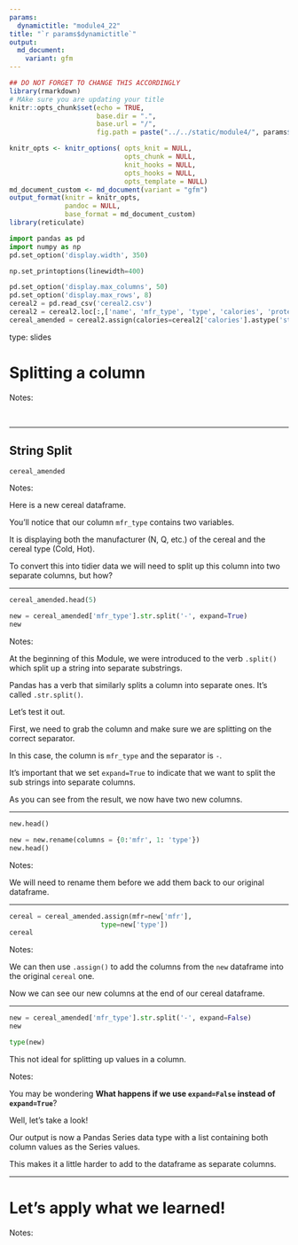 ```yaml
---
params:
  dynamictitle: "module4_22"
title: "`r params$dynamictitle`"
output: 
  md_document:
    variant: gfm
---
```



```r
## DO NOT FORGET TO CHANGE THIS ACCORDINGLY 
library(rmarkdown)
# MAke sure you are updating your title 
knitr::opts_chunk$set(echo = TRUE,
                      base.dir = ".", 
                      base.url = "/",
                      fig.path = paste("../../static/module4/", params$dynamictitle,"/", sep = ""))

knitr_opts <- knitr_options( opts_knit = NULL,
                             opts_chunk = NULL,
                             knit_hooks = NULL,
                             opts_hooks = NULL,
                             opts_template = NULL)
md_document_custom <- md_document(variant = "gfm")
output_format(knitr = knitr_opts,
              pandoc = NULL,
              base_format = md_document_custom)
library(reticulate)

```


```python
import pandas as pd
import numpy as np
pd.set_option('display.width', 350)

np.set_printoptions(linewidth=400)

pd.set_option('display.max_columns', 50)
pd.set_option('display.max_rows', 8)
cereal2 = pd.read_csv('cereal2.csv')
cereal2 = cereal2.loc[:,['name', 'mfr_type', 'type', 'calories', 'protein','fiber', 'fat',  'carbo',  'rating' ]].assign(hot=cereal2['type'] == 'Hot').drop(columns='type')
cereal_amended = cereal2.assign(calories=cereal2['calories'].astype('str'))
```


type: slides


# Splitting a column

Notes: 

<br>

---

## String Split 

```python
cereal_amended
```



Notes: 

Here is a new cereal dataframe. 

You'll notice that our column `mfr_type` contains two variables.

It is displaying both the manufacturer (N, Q, etc.) of the cereal and the cereal type (Cold, Hot). 

To convert this into tidier data we will need to split up this column into two separate columns, but how?



---

```python
cereal_amended.head(5)
```


```python
new = cereal_amended['mfr_type'].str.split('-', expand=True)
new 
```

Notes: 

At the beginning of this Module, we were introduced to the verb `.split()` which split up a string into separate substrings. 

Pandas has a verb that similarly splits a column into separate ones. It's called `.str.split()`.

Let's test it out.

First, we need to grab the column and make sure we are splitting on the correct separator. 

In this case, the column is `mfr_type` and the separator is `-`.   

It's important that we set `expand=True` to indicate that we want to split the sub strings into separate columns.

As you can see from the result, we now have two new columns.

---

```python
new.head()
```

```python
new = new.rename(columns = {0:'mfr', 1: 'type'})
new.head()
```


Notes: 

We will need to rename them before we add them back to our original dataframe. 

---




```python
cereal = cereal_amended.assign(mfr=new['mfr'],
                       type=new['type'])
cereal
```



Notes: 

We can then use `.assign()` to add the columns from the `new` dataframe into the original `cereal` one.

Now we can see our new columns at the end of our cereal dataframe.

---

```python
new = cereal_amended['mfr_type'].str.split('-', expand=False)
new 
```


```python
type(new)
```

This not ideal for splitting up values in a column.  

Notes:

You may be wondering **What happens if we use `expand=False` instead of `expand=True`**? 

Well, let's take a look!

Our output is now a Pandas Series data type with a list containing both column values as the Series values.

This makes it a little harder to add to the dataframe as separate columns. 

---

# Let’s apply what we learned!

Notes: 

<br>